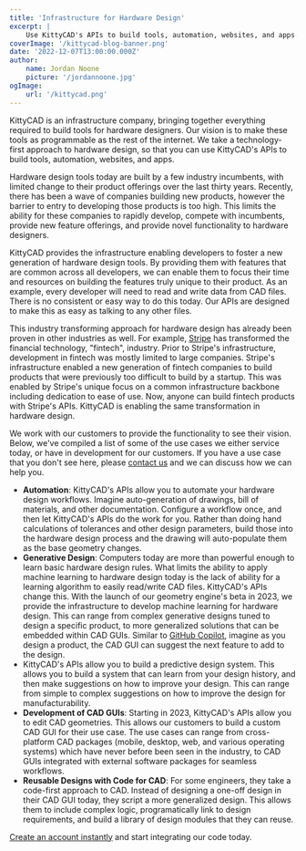 ```yaml
---
title: 'Infrastructure for Hardware Design'
excerpt: |
    Use KittyCAD's APIs to build tools, automation, websites, and apps.
coverImage: '/kittycad-blog-banner.png'
date: '2022-12-07T13:00:00.000Z'
author:
    name: Jordan Noone
    picture: '/jordannoone.jpg'
ogImage:
    url: '/kittycad.png'
---
```


KittyCAD is an infrastructure company, bringing together everything required to build tools for hardware designers. Our vision is to make these tools as programmable as the rest of the internet. We take a technology-first approach to hardware design, so that you can use KittyCAD's APIs to build tools, automation, websites, and apps.

Hardware design tools today are built by a few industry incumbents, with limited change to their product offerings over the last thirty years. Recently, there has been a wave of companies building new products, however the barrier to entry to developing those products is too high. This limits the ability for these companies to rapidly develop, compete with incumbents, provide new feature offerings, and provide novel functionality to hardware designers.

KittyCAD provides the infrastructure enabling developers to foster a new generation of hardware design tools. By providing them with features that are common across all developers, we can enable them to focus their time and resources on building the features truly unique to their product. As an example, every developer will need to read and write data from CAD files. There is no consistent or easy way to do this today. Our APIs are designed to make this as easy as talking to any other files.

This industry transforming approach for hardware design has already been proven in other industries as well. For example, [Stripe](https://stripe.com/) has transformed the financial technology, "fintech", industry. Prior to Stripe's infrastructure, development in fintech was mostly limited to large companies. Stripe's infrastructure enabled a new generation of fintech companies to build products that were previously too difficult to build by a startup. This was enabled by Stripe's unique focus on a common infrastructure backbone including dedication to ease of use. Now, anyone can build fintech products with Stripe's APIs. KittyCAD is enabling the same transformation in hardware design.

We work with our customers to provide the functionality to see their vision. Below, we've compiled a list of some of the use cases we either service today, or have in development for our customers. If you have a use case that you don't see here, please [contact us](https://github.com/KittyCAD/support) and we can discuss how we can help you.

-   **Automation**: KittyCAD's APIs allow you to automate your hardware design workflows. Imagine auto-generation of drawings, bill of materials, and other documentation. Configure a workflow once, and then let KittyCAD's APIs do the work for you. Rather than doing hand calculations of tolerances and other design parameters, build those into the hardware design process and the drawing will auto-populate them as the base geometry changes.
-   **Generative Design**: Computers today are more than powerful enough to learn basic hardware design rules. What limits the ability to apply machine learning to hardware design today is the lack of ability for a learning algorithm to easily read/write CAD files. KittyCAD's APIs change this. With the launch of our geometry engine's beta in 2023, we provide the infrastructure to develop machine learning for hardware design. This can range from complex generative designs tuned to design a specific product, to more generalized solutions that can be embedded within CAD GUIs. Similar to [GitHub Copilot](https://github.com/features/copilot), imagine as you design a product, the CAD GUI can suggest the next feature to add to the design.
-   KittyCAD's APIs allow you to build a predictive design system. This allows you to build a system that can learn from your design history, and then make suggestions on how to improve your design. This can range from simple to complex suggestions on how to improve the design for manufacturability.
-   **Development of CAD GUIs**: Starting in 2023, KittyCAD's APIs allow you to edit CAD geometries. This allows our customers to build a custom CAD GUI for their use case. The use cases can range from cross-platform CAD packages (mobile, desktop, web, and various operating systems) which have never before been seen in the industry, to CAD GUIs integrated with external software packages for seamless workflows.
-   **Reusable Designs with Code for CAD**: For some engineers, they take a code-first approach to CAD. Instead of designing a one-off design in their CAD GUI today, they script a more generalized design. This allows them to include complex logic, programatically link to design requirements, and build a library of design modules that they can reuse.

[Create an account instantly](https://kittycad.io/account) and start integrating our code today.
